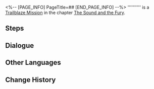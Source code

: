 <%-- [PAGE_INFO]
PageTitle=##
[END_PAGE_INFO] --%>
{{Stub|Dialogue.}}
{{Mission Infobox
|id            = 1030403
|title         = 
|image         = <!--Mission .png-->
|type          = Trailblaze
|event_name    = 
|chapter       = The Sound and the Fury
|requirements  = [[Trailblaze Mission]] ''[[Good Omen, My Friend]]'' completed
|summary       = <!--official mission summary from Fate's Atlas-->
|characters    = Trailblazer
|startLocation = [[<!--starting world-->]] - [[<!--starting area-->]]
|world         = <!--starting world-->
|area          = <!--starting area-->
|prev          = Good Omen, My Friend
|next          = 
|rewards       = 
}}
'''''''''' is a [[Trailblaze Mission]] in the chapter [[The Sound and the Fury]].

==Steps==


<!--
==Gameplay Notes==

--><!--
==Trial Character==

-->
==Dialogue==
{{Stub Dialogue}}
{{Dialogue Start}}
:{{tx}}
{{Dialogue End}}

==Other Languages==
{{Other Languages
|en   = 
|zhs  = 
|zht  = 
|ja   = 
|ko   = 
|es   = 
|fr   = 
|ru   = 
|th   = 
|vi   = 
|de   = 
|id   = 
|pt   = 
}}

==Change History==
{{Change History|2.0}}
